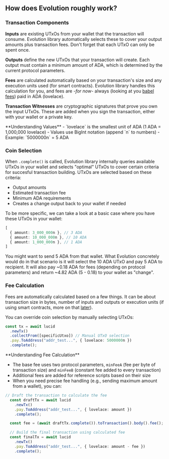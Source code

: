 
## How does Evolution roughly work?

### Transaction Components

**Inputs** are existing UTxOs from your wallet that the transaction will consume. Evolution library automatically selects these to cover your output amounts plus transaction fees. Don't forget that each UTxO can only be spent once.

**Outputs** define the new UTxOs that your transaction will create. Each output must contain a minimum amount of ADA, which is determined by the current protocol parameters.

**Fees** are calculated automatically based on your transaction's size and any execution units used (for smart contracts). Evolution library handles this calculation for you, and fees are _-for now-_ always (looking at you [babel fees](https://iohk.io/en/blog/posts/2021/02/25/babel-fees/)) paid in ADA (lovelace).

**Transaction Witnesses** are cryptographic signatures that prove you own the input UTxOs. These are added when you sign the transaction, either with your wallet or a private key.

<Callout type="info">
  **Understanding Values** - `lovelace` is the smallest unit of ADA (1 ADA =
  1,000,000 lovelace) - Values use BigInt notation (append `n` to numbers) -
  Example: `5000000n` = 5 ADA
</Callout>

### Coin Selection

When `.complete()` is called, Evolution library internally queries available UTxOs in your wallet and selects "optimal" UTxOs to cover certain criteria for succesful transaction building. UTxOs are selected based on these criteria:

- Output amounts
- Estimated transaction fee
- Minimum ADA requirements
- Creates a change output back to your wallet if needed

To be more specific, we can take a look at a basic case where you have these UTxOs in your wallet:

```typescript
[
  { amount: 3_000_000n }, // 3 ADA
  { amount: 10_000_000n }, // 10 ADA
  { amount: 1_000_000n }, // 1 ADA
]
```

You might want to send 5 ADA from that wallet. What Evolution concretely would do in that scenario is it will select the 10 ADA UTxO and pay 5 ADA to recipient. It will also pay ~0.18 ADA for fees (depending on protocol parameters) and return ~4.82 ADA (5 - 0.18) to your wallet as "change".

### Fee Calculation

Fees are automatically calculated based on a few things. It can be about transaction size in bytes, number of inputs and outputs or execution units (if using smart contracts, more on that [later](/documentation/deep-dives/smart-contract-interactions)).

<Callout type="info">
You can override coin selection by manually selecting UTxOs:

```typescript
const tx = await lucid
  .newTx()
  .collectFrom([specificUtxo]) // Manual UTxO selection
  .pay.ToAddress("addr_test...", { lovelace: 5000000n })
  .complete();
```

</Callout>

<Callout type="info">
**Understanding Fee Calculation**

- The base fee uses two protocol parameters, `minFeeA` (fee per byte of transaction size) and `minFeeB` (constant fee added to every transaction)
- Additional fees are added for reference scripts based on their size
- When you need precise fee handling (e.g., sending maximum amount from a wallet), you can:

```typescript
// Draft the transaction to calculate the fee
  const draftTx = await lucid
    .newTx()
    .pay.ToAddress("addr_test...", { lovelace: amount })
    .complete();

  const fee = (await draftTx.complete()).toTransaction().body().fee();

  // Build the final transaction using calculated fee
  const finalTx = await lucid
    .newTx()
    .pay.ToAddress("addr_test...", { lovelace: amount - fee })
    .complete();
```
</Callout>

